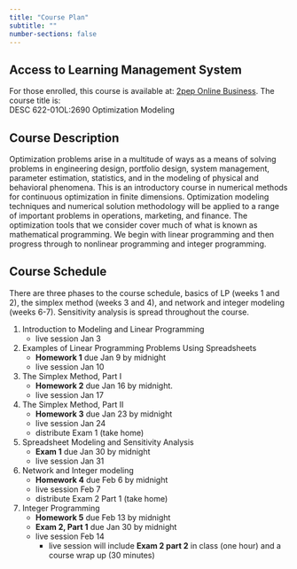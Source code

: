 ```yaml
---
title: "Course Plan"
subtitle: ""
number-sections: false
---
```


::: {.callout-note}
## Access to Learning Management System

For those enrolled, this course is available at: [2pep Online Business](https://2pep.onlinebusiness.pepperdine.edu). The course title is:<br>
DESC 622-01OL:2690 Optimization Modeling

:::

## Course Description

Optimization problems arise in a multitude of ways as a means of solving problems in engineering design, portfolio design, system management, parameter estimation, statistics, and in the modeling of physical and behavioral phenomena. This is an introductory course in numerical methods for continuous optimization in finite dimensions. Optimization modeling techniques and numerical solution methodology will be applied to a range of important problems in operations, marketing, and finance. The optimization tools that we consider cover much of what is known as mathematical programming. We begin with linear programming and then progress through to nonlinear programming and integer programming.

## Course Schedule

There are three phases to the course schedule, basics of LP (weeks 1 and 2), the simplex method (weeks 3 and 4), and network and integer modeling (weeks 6-7). Sensitivity analysis is spread throughout the course. 

1. Introduction to Modeling and Linear Programming<br>
    * live session Jan 3
2. Examples of Linear Programming Problems Using Spreadsheets
    * **Homework 1** due Jan 9 by midnight 
    * live session Jan 10
3. The Simplex Method, Part I
    * **Homework 2** due Jan 16 by midnight. 
    * live session Jan 17
4. The Simplex Method, Part II
    * **Homework 3** due Jan 23 by midnight 
    * live session Jan 24
    * distribute Exam 1 (take home)
5. Spreadsheet Modeling and Sensitivity Analysis
    * **Exam 1** due Jan 30 by midnight 
    * live session Jan 31
6. Network and Integer modeling
    * **Homework 4** due Feb 6 by midnight 
    * live session Feb 7
    * distribute Exam 2 Part 1 (take home)
7. Integer Programming
    * **Homework 5** due Feb 13 by midnight
    * **Exam 2, Part 1** due Jan 30 by midnight
    * live session Feb 14
        * live session will include **Exam 2 part 2** in class (one hour) and a course wrap up (30 minutes)




